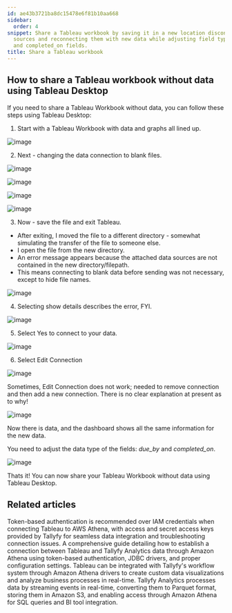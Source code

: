 ```yaml
---
id: ae43b3721ba8dc15478e6f81b10aa668
sidebar:
  order: 4
snippet: Share a Tableau workbook by saving it in a new location disconnecting data
  sources and reconnecting them with new data while adjusting field types for due_by
  and completed_on fields.
title: Share a Tableau workbook
---
```


## How to share a Tableau workbook without data using Tableau Desktop

If you need to share a Tableau Workbook without data, you can follow these steps using Tableau Desktop:

1. Start with a Tableau Workbook with data and graphs all lined up.

![image](https://screenshots.tallyfy.com/tableu-share-workbook-1.png)

2. Next - changing the data connection to blank files.

![image](https://screenshots.tallyfy.com/tableu-share-workbook-2.png)

![image](https://screenshots.tallyfy.com/tableu-share-workbook-3.png)

![image](https://screenshots.tallyfy.com/tableu-share-workbook-4.png)

![image](https://screenshots.tallyfy.com/tableu-share-workbook-5.png)

3. Now - save the file and exit Tableau.

* After exiting, I moved the file to a different directory - somewhat simulating the transfer of the file to someone else.
* I open the file from the new directory.
* An error message appears because the attached data sources are not contained in the new directory/filepath.
* This means connecting to blank data before sending was not necessary, except to hide file names.

![image](https://screenshots.tallyfy.com/tableu-share-workbook-7.png)

4. Selecting show details describes the error, FYI.

![image](https://screenshots.tallyfy.com/tableu-share-workbook-8.png)

5. Select Yes to connect to your data.

![image](https://screenshots.tallyfy.com/tableu-share-workbook-9.png)

6. Select Edit Connection

![image](https://screenshots.tallyfy.com/tableu-share-workbook-10.png)

Sometimes, Edit Connection does not work; needed to remove connection and then add a new connection. There is no clear explanation at present as to why!

![image](https://screenshots.tallyfy.com/tableu-share-workbook-11.png)

Now there is data, and the dashboard shows all the same information for the new data.

You need to adjust the data type of the fields: _due_by_ and _completed_on_.

![image](https://screenshots.tallyfy.com/tableu-share-workbook-12.png)

Thats it! You can now share your Tableau Workbook without data using Tableau Desktop.


## Related articles
<CardGrid>
<LinkTitleCard header="<b>Tableau > Troubleshoot issues</b>" href="/products/pro/integrations/analytics/tableau/how-to-troubleshoot-data-connection-issues-in-tallyfy/" > Token-based authentication is recommended over IAM credentials when connecting Tableau to AWS Athena, with access and secret access keys provided by Tallyfy for seamless data integration and troubleshooting connection issues. </LinkTitleCard>
<LinkTitleCard header="<b>Tableau > Connect Tableau to Tallyfy</b>" href="/products/pro/integrations/analytics/tableau/how-can-i-connect-tableau-to-my-tallyfy-data/" > A comprehensive guide detailing how to establish a connection between Tableau and Tallyfy Analytics data through Amazon Athena using token-based authentication, JDBC drivers, and proper configuration settings. </LinkTitleCard>
<LinkTitleCard header="<b>Analytics > Tableau</b>" href="/products/pro/integrations/analytics/tableau/" > Tableau can be integrated with Tallyfy's workflow system through Amazon Athena drivers to create custom data visualizations and analyze business processes in real-time. </LinkTitleCard>
<LinkTitleCard header="<b>Analytics > How Tallyfy Analytics works</b>" href="/products/pro/integrations/analytics/how-does-tallyfy-analytics-process-my-data/" > Tallyfy Analytics processes data by streaming events in real-time, converting them to Parquet format, storing them in Amazon S3, and enabling access through Amazon Athena for SQL queries and BI tool integration. </LinkTitleCard>
</CardGrid>